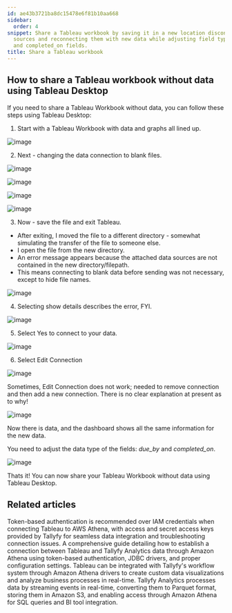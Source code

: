 ```yaml
---
id: ae43b3721ba8dc15478e6f81b10aa668
sidebar:
  order: 4
snippet: Share a Tableau workbook by saving it in a new location disconnecting data
  sources and reconnecting them with new data while adjusting field types for due_by
  and completed_on fields.
title: Share a Tableau workbook
---
```


## How to share a Tableau workbook without data using Tableau Desktop

If you need to share a Tableau Workbook without data, you can follow these steps using Tableau Desktop:

1. Start with a Tableau Workbook with data and graphs all lined up.

![image](https://screenshots.tallyfy.com/tableu-share-workbook-1.png)

2. Next - changing the data connection to blank files.

![image](https://screenshots.tallyfy.com/tableu-share-workbook-2.png)

![image](https://screenshots.tallyfy.com/tableu-share-workbook-3.png)

![image](https://screenshots.tallyfy.com/tableu-share-workbook-4.png)

![image](https://screenshots.tallyfy.com/tableu-share-workbook-5.png)

3. Now - save the file and exit Tableau.

* After exiting, I moved the file to a different directory - somewhat simulating the transfer of the file to someone else.
* I open the file from the new directory.
* An error message appears because the attached data sources are not contained in the new directory/filepath.
* This means connecting to blank data before sending was not necessary, except to hide file names.

![image](https://screenshots.tallyfy.com/tableu-share-workbook-7.png)

4. Selecting show details describes the error, FYI.

![image](https://screenshots.tallyfy.com/tableu-share-workbook-8.png)

5. Select Yes to connect to your data.

![image](https://screenshots.tallyfy.com/tableu-share-workbook-9.png)

6. Select Edit Connection

![image](https://screenshots.tallyfy.com/tableu-share-workbook-10.png)

Sometimes, Edit Connection does not work; needed to remove connection and then add a new connection. There is no clear explanation at present as to why!

![image](https://screenshots.tallyfy.com/tableu-share-workbook-11.png)

Now there is data, and the dashboard shows all the same information for the new data.

You need to adjust the data type of the fields: _due_by_ and _completed_on_.

![image](https://screenshots.tallyfy.com/tableu-share-workbook-12.png)

Thats it! You can now share your Tableau Workbook without data using Tableau Desktop.


## Related articles
<CardGrid>
<LinkTitleCard header="<b>Tableau > Troubleshoot issues</b>" href="/products/pro/integrations/analytics/tableau/how-to-troubleshoot-data-connection-issues-in-tallyfy/" > Token-based authentication is recommended over IAM credentials when connecting Tableau to AWS Athena, with access and secret access keys provided by Tallyfy for seamless data integration and troubleshooting connection issues. </LinkTitleCard>
<LinkTitleCard header="<b>Tableau > Connect Tableau to Tallyfy</b>" href="/products/pro/integrations/analytics/tableau/how-can-i-connect-tableau-to-my-tallyfy-data/" > A comprehensive guide detailing how to establish a connection between Tableau and Tallyfy Analytics data through Amazon Athena using token-based authentication, JDBC drivers, and proper configuration settings. </LinkTitleCard>
<LinkTitleCard header="<b>Analytics > Tableau</b>" href="/products/pro/integrations/analytics/tableau/" > Tableau can be integrated with Tallyfy's workflow system through Amazon Athena drivers to create custom data visualizations and analyze business processes in real-time. </LinkTitleCard>
<LinkTitleCard header="<b>Analytics > How Tallyfy Analytics works</b>" href="/products/pro/integrations/analytics/how-does-tallyfy-analytics-process-my-data/" > Tallyfy Analytics processes data by streaming events in real-time, converting them to Parquet format, storing them in Amazon S3, and enabling access through Amazon Athena for SQL queries and BI tool integration. </LinkTitleCard>
</CardGrid>